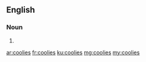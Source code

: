 ==English==

===Noun===
{{head|en|noun plural form}}

# {{plural of|coolie|lang=en}}

[[ar:coolies]]
[[fr:coolies]]
[[ku:coolies]]
[[mg:coolies]]
[[my:coolies]]